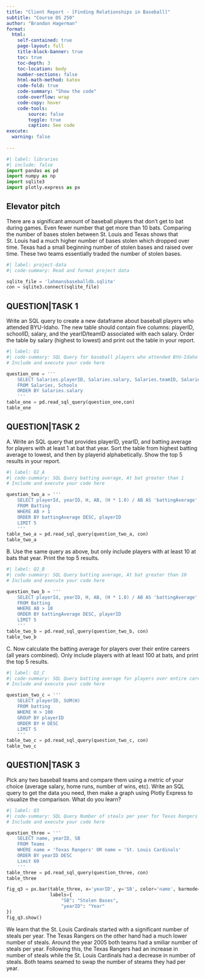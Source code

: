 ```yaml
---
title: "Client Report - [Finding Relationships in Baseball]"
subtitle: "Course DS 250"
author: "Brandon Hagerman"
format:
  html:
    self-contained: true
    page-layout: full
    title-block-banner: true
    toc: true
    toc-depth: 3
    toc-location: body
    number-sections: false
    html-math-method: katex
    code-fold: true
    code-summary: "Show the code"
    code-overflow: wrap
    code-copy: hover
    code-tools:
        source: false
        toggle: true
        caption: See code
execute: 
  warning: false
    
---
```


```python
#| label: libraries
#| include: false
import pandas as pd 
import numpy as np
import sqlite3
import plotly.express as px
```


## Elevator pitch

There are a significant amount of baseball players that don't get to bat during games. Even fewer number that get more than 10 bats. Comparing the number of bases stolen between St. Louis and Texas shows that St. Louis had a much higher number of bases stolen which dropped over time. Texas had a small beginning number of stolen bases and raised over time. These two teams essentially traded the number of stolen bases. 

```python
#| label: project-data
#| code-summary: Read and format project data

sqlite_file = 'lahmansbaseballdb.sqlite'
con = sqlite3.connect(sqlite_file)
```

## QUESTION|TASK 1

Write an SQL query to create a new dataframe about baseball players who attended BYU-Idaho. The new table should contain five columns: playerID, schoolID, salary, and the yearID/teamID associated with each salary. Order the table by salary (highest to lowest) and print out the table in your report.

```python
#| label: Q1
#| code-summary: SQL Query for baseball players who attended BYU-Idaho
# Include and execute your code here

question_one = '''
    SELECT Salaries.playerID, Salaries.salary, Salaries.teamID, Salaries.yearID, Schools.schoolID
    FROM Salaries, Schools
    ORDER BY Salaries.salary
    '''
table_one = pd.read_sql_query(question_one,con)
table_one
```

## QUESTION|TASK 2

A. Write an SQL query that provides playerID, yearID, and batting average for players with at least 1 at bat that year. Sort the table from highest batting average to lowest, and then by playerid alphabetically. Show the top 5 results in your report.

```python
#| label: Q2_A
#| code-summary: SQL Query batting average, At bat greater than 1
# Include and execute your code here

question_two_a = '''
    SELECT playerId, yearID, H, AB, (H * 1.0) / AB AS 'battingAverage'
    FROM Batting
    WHERE AB > 1
    ORDER BY battingAverage DESC, playerID
    LIMIT 5
    '''
table_two_a = pd.read_sql_query(question_two_a, con)
table_two_a
```

B. Use the same query as above, but only include players with at least 10 at bats that year. Print the top 5 results.
```python
#| label: Q2_B
#| code-summary: SQL Query batting average, At bat greater than 10
# Include and execute your code here

question_two_b = '''
    SELECT playerId, yearID, H, AB, (H * 1.0) / AB AS 'battingAverage'
    FROM Batting
    WHERE AB > 10
    ORDER BY battingAverage DESC, playerID
    LIMIT 5
    '''
table_two_b = pd.read_sql_query(question_two_b, con)
table_two_b
```

C. Now calculate the batting average for players over their entire careers (all years combined). Only include players with at least 100 at bats, and print the top 5 results.
```python
#| label: Q2_C
#| code-summary: SQL Query batting average for players over entire careers. Only players with atleast 100 at bats. 
# Include and execute your code here

question_two_c = '''
    SELECT playerID, SUM(H)
    FROM batting
    WHERE H > 100
    GROUP BY playerID
    ORDER BY H DESC
    LIMIT 5
    '''
table_two_c = pd.read_sql_query(question_two_c, con)
table_two_c
```

## QUESTION|TASK 3

Pick any two baseball teams and compare them using a metric of your choice (average salary, home runs, number of wins, etc). Write an SQL query to get the data you need, then make a graph using Plotly Express to visualize the comparison. What do you learn?

```python
#| label: Q3
#| code-summary: SQL Query Number of steals per year for Texas Rangers and St. Louis Cardinals
# Include and execute your code here

question_three = '''
    SELECT name, yearID, SB 
    FROM Teams
    WHERE name = 'Texas Rangers' OR name = 'St. Louis Cardinals'
    ORDER BY yearID DESC
    Limit 60
    '''
table_three = pd.read_sql_query(question_three, con)
table_three
```

```python
fig_q3 = px.bar(table_three, x='yearID', y='SB', color='name', barmode='group', title='Number of Steals Per Year', 
                labels={
                    "SB": "Stolen Bases",
                    "yearID": "Year"
})
fig_q3.show()
```

We learn that the St. Louis Cardinals started with a significant number of steals per year. The Texas Rangers on the other hand had a much lower number of steals. Around the year 2005 both teams had a smiliar number of steals per year. Following this, the Texas Rangers had an increase in number of steals while the St. Louis Cardinals had a decrease in number of steals. Both teams seamed to swap the number of steams they had per year. 